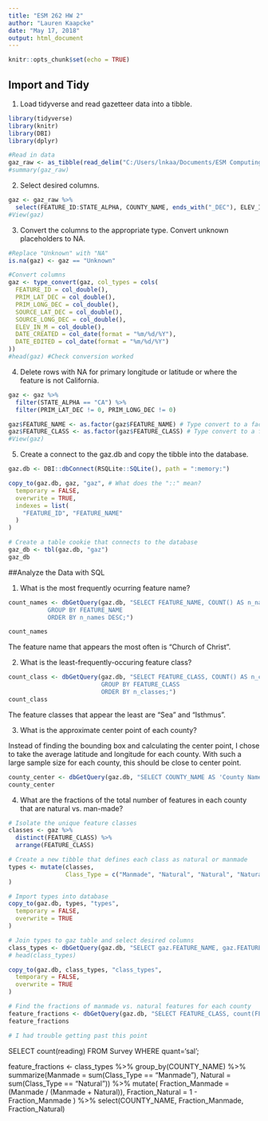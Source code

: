 ```yaml
---
title: "ESM 262 HW 2"
author: "Lauren Kaapcke"
date: "May 17, 2018"
output: html_document
---
```


```r
knitr::opts_chunk$set(echo = TRUE)
```

## Import and Tidy

1. Load tidyverse and read gazetteer data into a tibble. 

```r

library(tidyverse)
library(knitr)
library(DBI)
library(dplyr)

#Read in data
gaz_raw <- as_tibble(read_delim("C:/Users/lnkaa/Documents/ESM Computing/CA_Features_20180401.txt", delim = "|", col_names = T, col_types = cols(.default = col_character())))
#summary(gaz_raw)

```

2. Select desired columns.

```r

gaz <- gaz_raw %>% 
  select(FEATURE_ID:STATE_ALPHA, COUNTY_NAME, ends_with("_DEC"), ELEV_IN_M, MAP_NAME:DATE_EDITED)
#View(gaz)

```

3. Convert the columns to the appropriate type. Convert unknown placeholders to NA. 

```r

#Replace "Unknown" with "NA"
is.na(gaz) <- gaz == "Unknown"

#Convert columns
gaz <- type_convert(gaz, col_types = cols( 
  FEATURE_ID = col_double(),
  PRIM_LAT_DEC = col_double(),
  PRIM_LONG_DEC = col_double(),
  SOURCE_LAT_DEC = col_double(),
  SOURCE_LONG_DEC = col_double(),
  ELEV_IN_M = col_double(),
  DATE_CREATED = col_date(format = "%m/%d/%Y"),
  DATE_EDITED = col_date(format = "%m/%d/%Y")
))
#head(gaz) #Check conversion worked

```

4. Delete rows with NA for primary longitude or latitude or where the feature is not California.

```r

gaz <- gaz %>%
  filter(STATE_ALPHA == "CA") %>% 
  filter(PRIM_LAT_DEC != 0, PRIM_LONG_DEC != 0)

gaz$FEATURE_NAME <- as.factor(gaz$FEATURE_NAME) # Type convert to a factor
gaz$FEATURE_CLASS <- as.factor(gaz$FEATURE_CLASS) # Type convert to a factor
#View(gaz)

```

5. Create a connect to the gaz.db and copy the tibble into the database.

```r

gaz.db <- DBI::dbConnect(RSQLite::SQLite(), path = ":memory:")

copy_to(gaz.db, gaz, "gaz", # What does the "::" mean?
  temporary = FALSE, 
  overwrite = TRUE,
  indexes = list(
    "FEATURE_ID", "FEATURE_NAME" 
  )
)

# Create a table cookie that connects to the database
gaz_db <- tbl(gaz.db, "gaz")
gaz_db

```

##Analyze the Data with SQL

1. What is the most frequently ocurring feature name?

```r

count_names <- dbGetQuery(gaz.db, "SELECT FEATURE_NAME, COUNT() AS n_names FROM gaz
           GROUP BY FEATURE_NAME
           ORDER BY n_names DESC;")

count_names

```

The feature name that appears the most often is "Church of Christ".

2. What is the least-frequently-occuring feature class?

```r

count_class <- dbGetQuery(gaz.db, "SELECT FEATURE_CLASS, COUNT() AS n_classes FROM gaz
                          GROUP BY FEATURE_CLASS
                          ORDER BY n_classes;")
count_class
```

The feature classes that appear the least are "Sea" and "Isthmus".

3. What is the approximate center point of each county?

Instead of finding the bounding box and calculating the center point, I chose to take the average latitude and longitude for each county. With such a large sample size for each county, this should be close to center point.

```r

county_center <- dbGetQuery(gaz.db, "SELECT COUNTY_NAME AS 'County Name', AVG(PRIM_LAT_DEC) AS 'Center Latitude', AVG(PRIM_LONG_DEC) AS 'Center Longitude' FROM gaz GROUP BY COUNTY_NAME;")
county_center

```

4. What are the fractions of the total number of features in each county that are natural vs. man-made?

```r

# Isolate the unique feature classes
classes <- gaz %>% 
  distinct(FEATURE_CLASS) %>% 
  arrange(FEATURE_CLASS)

# Create a new tibble that defines each class as natural or manmade
types <- mutate(classes,
                Class_Type = c("Manmade", "Natural", "Natural", "Natural", "Natural", "Natural", "Natural", "Natural", "Natural", "Natural", "Manmade", "Manmade", "Manmade", "Natural", "Manmade", "Manmade", "Natural", "Manmade", "Manmade", "Natural", "Natural", "Manmade", "Manmade", "Natural", "Natural", "Natural", "Natural", "Natural", "Natural", "Manmade", "Manmade", "Natural", "Natural", "Natural", "Natural", "Natural", "Manmade", "Manmade", "Manmade", "Manmade", "Manmade", "Natural", "Natural", "Manmade", "Manmade", "Natural", "Natural", "Manmade", "Manmade", "Natural", "Manmade", "Natural", "Natural", "Natural", "Natural", "Natural", "Natural", "Manmade", "Manmade", "Manmade", "Natural", "Manmade", "Natural")
)

# Import types into database
copy_to(gaz.db, types, "types",
  temporary = FALSE, 
  overwrite = TRUE
)

# Join types to gaz table and select desired columns
class_types <- dbGetQuery(gaz.db, "SELECT gaz.FEATURE_NAME, gaz.FEATURE_CLASS, gaz.COUNTY_NAME, types.Class_Type FROM gaz JOIN types ON gaz.FEATURE_CLASS = types.FEATURE_CLASS;")
# head(class_types)

copy_to(gaz.db, class_types, "class_types",
  temporary = FALSE, 
  overwrite = TRUE
)

# Find the fractions of manmade vs. natural features for each county
feature_fractions <- dbGetQuery(gaz.db, "SELECT FEATURE_CLASS, count(FEATURE_CLASS) FROM class_types WHERE Class_Type ='Manmade' GROUP BY COUNTY_NAME;")
feature_fractions

# I had trouble getting past this point

```

SELECT count(reading) FROM Survey WHERE quant='sal';

feature_fractions <- class_types %>%
  group_by(COUNTY_NAME) %>% 
  summarize(Manmade = sum(Class_Type == "Manmade"), Natural = sum(Class_Type == "Natural")) %>% 
  mutate(
    Fraction_Manmade = (Manmade / (Manmade + Natural)),
    Fraction_Natural = 1 - Fraction_Manmade
  ) %>% 
  select(COUNTY_NAME, Fraction_Manmade, Fraction_Natural)




